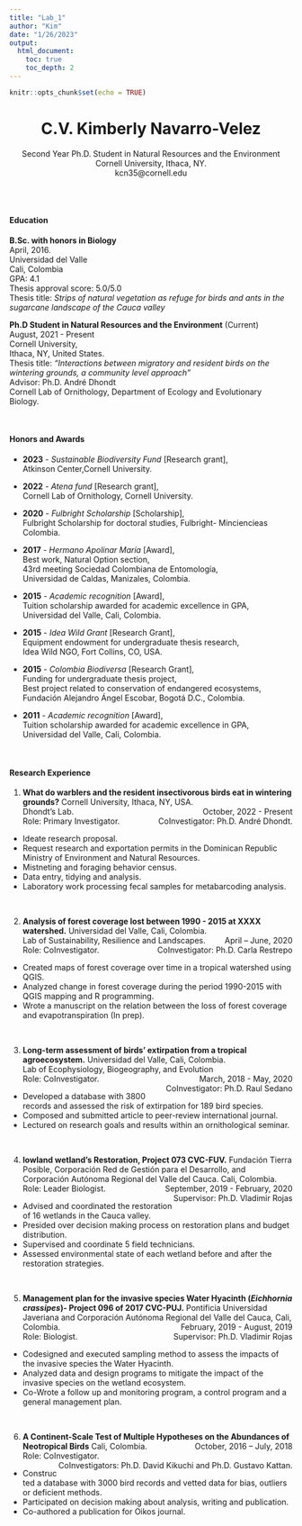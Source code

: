 ```yaml
---
title: "Lab_1"
author: "Kim"
date: "1/26/2023"
output:
  html_document: 
    toc: true
    toc_depth: 2
---
```


```r
knitr::opts_chunk$set(echo = TRUE)
```

<center>
# C.V. Kimberly Navarro-Velez

Second Year Ph.D. Student in Natural Resources and the Environment  
Cornell University, Ithaca, NY.  
kcn35@cornell.edu
</center>  

<br>
<br>  

#### Education  
**B.Sc. with honors in Biology**  
April, 2016.  
Universidad del Valle  
Cali, Colombia  
GPA: 4.1  
Thesis approval score: 5.0/5.0  
Thesis title: *Strips of natural vegetation as refuge for birds and ants in the sugarcane landscape of the Cauca valley*  

**Ph.D Student in Natural Resources and the Environment**	(Current)  	        
August, 2021 - Present  
Cornell University,   
Ithaca, NY, United States.  
Thesis title: *“Interactions between migratory and resident birds on the wintering grounds, a community level approach”*  
Advisor: Ph.D. André Dhondt    
Cornell Lab of Ornithology, Department of Ecology and Evolutionary Biology.  

<br>  

#### Honors and Awards  
* **2023** - *Sustainable Biodiversity Fund* [Research grant],  
  Atkinson Center,Cornell University.

* **2022** - *Atena fund* [Research grant],  
  Cornell Lab of Ornithology, Cornell University.  

* **2020** - *Fulbright Scholarship* [Scholarship],  
  Fulbright Scholarship for doctoral studies,
  Fulbright- Minciencieas Colombia.  

* **2017** - *Hermano Apolinar María* [Award],  
  Best work, Natural Option section,  
  43rd meeting Sociedad Colombiana de Entomología,  
  Universidad de Caldas, Manizales, Colombia.  

* **2015** - *Academic recognition* [Award],  
  Tuition scholarship awarded for academic excellence in GPA,  
  Universidad del Valle, Cali, Colombia.  

* **2015** - *Idea Wild Grant* [Research Grant],   
  Equipment endowment for undergraduate thesis research,  
  Idea Wild NGO, Fort Collins, CO, USA.  

* **2015** - *Colombia Biodiversa* [Research Grant],   
  Funding for undergraduate thesis project,  
  Best project related to conservation of endangered ecosystems,  
  Fundación Alejandro Ángel Escobar, Bogotá D.C., Colombia.  
  
* **2011** - *Academic recognition* [Award],  
  Tuition scholarship awarded for academic excellence in GPA,  
  Universidad del Valle, Cali, Colombia.  

<br>  

#### Research Experience  

1. **What do warblers and the resident insectivorous birds eat in wintering grounds?** Cornell University, Ithaca, NY, USA.  
Dhondt's Lab.                            [October, 2022 - Present]{style="float:right"}  
Role: Primary Investigator.              [CoInvestigator: Ph.D. André Dhondt.]{style="float:right"}  
* Ideate research proposal.  
* Request research and exportation permits in the Dominican Republic Ministry of Environment and Natural Resources.  
* Mistneting and foraging behavior census.  
* Data entry, tidying and analysis.  
* Laboratory work processing fecal samples for metabarcoding analysis.  

<br>  

2. **Analysis of forest coverage lost between 1990 - 2015 at XXXX watershed.** Universidad del Valle, Cali, Colombia.  
Lab of Sustainability, Resilience and Landscapes. 	 		[April – June, 2020]{style="float:right"}     
Role: CoInvestigator.  [CoInvestigator: Ph.D. Carla Restrepo]{style="float:right"}   

* Created maps of forest coverage over time in a tropical watershed using QGIS.  
* Analyzed change in forest coverage during the period 1990-2015 with QGIS mapping and R programming.  
* Wrote a manuscript on the relation between the loss of forest coverage and evapotranspiration (In prep).

<br>

3. **Long-term assessment of birds' extirpation from a tropical
agroecosystem.** Universidad del Valle, 
Cali, Colombia.  
Lab of Ecophysiology, Biogeography, and Evolution			[March, 2018 - May, 2020]{style="float:right"}  
Role: CoInvestigator.  [CoInvestigator: Ph.D. Raul Sedano]{style="float:right"}  

* Developed a database with 3800 records and assessed the risk of extirpation for 189 bird species.  
* Composed and submitted article to peer-review international journal.  
* Lectured on research goals and results within an ornithological seminar.  

<br>

4. **lowland wetland's Restoration, Project 073 CVC-FUV.** Fundación Tierra Posible, Corporación Red de Gestión para el Desarrollo, and Corporación Autónoma Regional del Valle del Cauca. Cali, Colombia. [September, 2019 - February, 2020]{style="float:right"}  
Role: Leader Biologist. [Supervisor: Ph.D. Vladimir Rojas]{style="float:right"}  

* Advised and coordinated the restoration of 16 wetlands in the Cauca valley.  
* Presided over decision making process on restoration plans and budget distribution. 
* Supervised and coordinate 5 field technicians.  
* Assessed environmental state of each wetland before and after the restoration strategies.  

<br>

5. **Management plan for the invasive species Water Hyacinth (*Eichhornia crassipes*)- Project 096 of 2017 CVC-PUJ.** Pontificia Universidad Javeriana and Corporación Autónoma Regional del Valle del Cauca, Cali, Colombia. [February, 2019 - August, 2019]{style="float:right"}   
Role: Biologist. [Supervisor: Ph.D. Vladimir Rojas]{style="float:right"}  

* Codesigned and executed sampling method to assess the impacts of the invasive species the Water Hyacinth.  
* Analyzed data and design programs to mitigate the impact of the invasive species on the wetland ecosystem.  
* Co-Wrote a follow up and monitoring program, a control program and a general management plan.  

<br>

6. **A Continent-Scale Test of Multiple Hypotheses on the Abundances of Neotropical Birds** Cali, Colombia.	   [October, 2016 – July, 2018]{style="float:right"}   
Role: CoInvestigator.  [CoInvestigators: Ph.D. David Kikuchi and Ph.D. Gustavo Kattan.]{style="float:right"}  
* Constructed a database with 3000 bird records and vetted data for bias, outliers or deficient methods.  
* Participated on decision making about analysis, writing and publication.  
* Co-authored a publication for Oikos journal.  

<br>



















